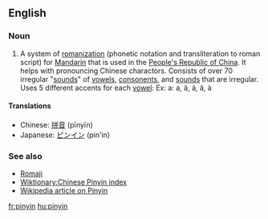 ==English==
===Noun===
# A system of [[romanization]] (phonetic notation and transliteration to roman script) for [[Mandarin]] that is used in the [[People's Republic of China]]. It helps with pronouncing Chinese charactors. Consists of over 70 irregular "[[sounds]]" of [[vowel|vowels]], [[consonent|consonents]], and [[sounds]] that are irregular. Uses 5 different accents for each [[vowel]]: Ex: a: a, ã, á, â, à

==== Translations ====
*Chinese: [[拼音]] (pīnyīn)
*Japanese: [[ピンイン]] (pin'in)

===See also===
* [[Romaji]]
* [[Wiktionary:Chinese Pinyin index]]
* [[w:Pinyin|Wikipedia article on Pinyin]]

[[fr:pinyin]]
[[hu:pinyin]]
